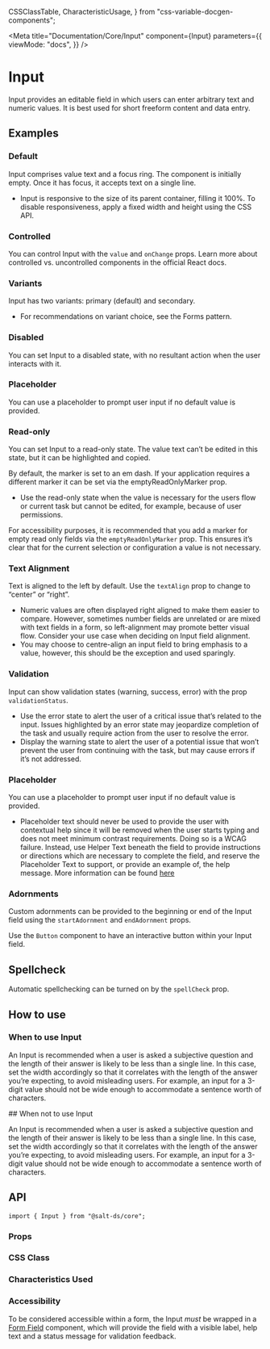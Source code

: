   CSSClassTable,
  CharacteristicUsage,
} from "css-variable-docgen-components";

<Meta
  title="Documentation/Core/Input"
  component={Input}
  parameters={{
    viewMode: "docs",
  }}
/>

# Input

Input provides an editable field in which users can enter arbitrary text and numeric values. It is best used for short freeform content and data entry.

<Canvas>
  <Story id="core-input--default" />
</Canvas>

## Examples

### Default

Input comprises value text and a focus ring. The component is initially empty. Once it has focus, it accepts text on a single line.

<Canvas>
  <Story id="core-input--default" />
</Canvas>

- Input is responsive to the size of its parent container, filling it 100%. To disable responsiveness, apply a fixed width and height using the CSS API.

### Controlled

You can control Input with the `value` and `onChange` props. Learn more about <Link href="https://react.dev/learn/sharing-state-between-components#controlled-and-uncontrolled-components">controlled vs. uncontrolled components</Link> in the official React docs.

<Canvas>
  <Story id="core-input--controlled" />
</Canvas>

### Variants

Input has two variants: primary (default) and secondary.

<Canvas>
  <Story id="core-input--variants" />
</Canvas>

- For recommendations on variant choice, see the <Link href="https://www.saltdesignsystem.com/salt/patterns/forms">Forms pattern</Link>.

### Disabled

You can set Input to a disabled state, with no resultant action when the user interacts with it.

<Canvas>
  <Story id="core-input--disabled" />
</Canvas>

### Placeholder

You can use a placeholder to prompt user input if no default value is provided.

<Canvas>
  <Story id="core-input--placeholder" />
</Canvas>

### Read-only

You can set Input to a read-only state. The value text can’t be edited in this state, but it can be highlighted and copied.

By default, the marker is set to an em dash. If your application requires a different marker it can be set via the emptyReadOnlyMarker prop.

<Canvas>
  <Story id="core-input--readonly" />
</Canvas>

- Use the read-only state when the value is necessary for the users flow or current task but cannot be edited, for example, because of user permissions.

For accessibility purposes, it is recommended that you add a marker for empty read only fields via the `emptyReadOnlyMarker` prop. This ensures it’s clear that for the current selection or configuration a value is not necessary.

<Canvas>
  <Story id="core-input--empty-readonly-marker" />
</Canvas>

### Text Alignment

Text is aligned to the left by default. Use the `textAlign` prop to change to “center” or “right”.

<Canvas>
  <Story id="core-input--text-alignment" />
</Canvas>

- Numeric values are often displayed right aligned to make them easier to compare. However, sometimes number fields are unrelated or are mixed with text fields in a form, so left-alignment may promote better visual flow. Consider your use case when deciding on Input field alignment.
- You may choose to centre-align an input field to bring emphasis to a value, however, this should be the exception and used sparingly.

### Validation

Input can show validation states (warning, success, error) with the prop `validationStatus`.

<Canvas>
  <Story id="core-input--validation" />
</Canvas>

- Use the error state to alert the user of a critical issue that’s related to the input. Issues highlighted by an error state may jeopardize completion of the task and usually require action from the user to resolve the error.
- Display the warning state to alert the user of a potential issue that won’t prevent the user from continuing with the task, but may cause errors if it’s not addressed.

### Placeholder

You can use a placeholder to prompt user input if no default value is provided.

<Canvas>
  <Story id="core-input--placeholder" />
</Canvas>

- Placeholder text should never be used to provide the user with contextual help since it will be removed when the user starts typing and does not meet minimum contrast requirements. Doing so is a WCAG failure. Instead, use Helper Text beneath the field to provide instructions or directions which are necessary to complete the field, and reserve the Placeholder Text to support, or provide an example of, the help message. More information can be found [here](https://www.w3.org/WAI/tutorials/forms/instructions/)

### Adornments

Custom adornments can be provided to the beginning or end of the Input field using the `startAdornment` and `endAdornment` props.

<Canvas>
  <Story id="core-input--with-static-adornments" />
</Canvas>

Use the `Button` component to have an interactive button within your Input field.

<Canvas>
  <Story id="core-input--with-button-adornment" />
</Canvas>

## Spellcheck

Automatic spellchecking can be turned on by the `spellCheck` prop.

<Canvas>
  <Story id="core-input--spellcheck" />
</Canvas>

## How to use

### When to use Input

An Input is recommended when a user is asked a subjective question and the length of their answer is likely to be less than a single line. In this case, set the width accordingly so that it correlates with the length of the answer you’re expecting, to avoid misleading users. For example, an input for a 3-digit value should not be wide enough to accommodate a sentence worth of characters.

## When not to use Input

An Input is recommended when a user is asked a subjective question and the length of their answer is likely to be less than a single line. In this case, set the width accordingly so that it correlates with the length of the answer you’re expecting, to avoid misleading users. For example, an input for a 3-digit value should not be wide enough to accommodate a sentence worth of characters.

## API

```
import { Input } from "@salt-ds/core";
```

### Props

<ArgsTable of={Input} />

### CSS Class

<CSSClassTable of={Input} />

### Characteristics Used

<CharacteristicUsage of={Input} />

### Accessibility

To be considered accessible within a form, the Input _must_ be wrapped in a [Form Field](?path=/docs/documentation-core-form-field--page) component, which will provide the field with a visible label, help text and a status message for validation feedback.

<HelpAndSupport />

